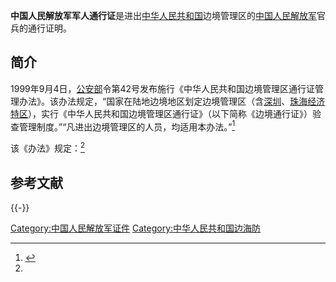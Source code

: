 '''中国人民解放军军人通行证'''是进出[[中华人民共和国|中华人民共和国]]边境管理区的[[中国人民解放军|中国人民解放军]]官兵的通行证明。

==简介==
1999年9月4日，[[中华人民共和国公安部|公安部]]令第42号发布施行《中华人民共和国边境管理区通行证管理办法》。该办法规定，“国家在陆地边境地区划定边境管理区（含[[深圳经济特区|深圳]]、[[珠海经济特区|珠海经济特区]]），实行《中华人民共和国边境管理区通行证》（以下简称《边境通行证》）验查管理制度。”“凡进出边境管理区的人员，均适用本办法。”<ref name=bjcy>{{Cite web |url=http://www.bjchy.gov.cn/workItemQTManage.do?action=basisQueryOne&wiiwb_id=4028838421f0e4640121f6fd083203d1 |title=中华人民共和国边境管理区通行证管理办法（1999年9月4日公安部令第42号发布施行） |accessdate=2013年12月19日 |archive-date=2016年3月4日 |archive-url=https://web.archive.org/web/20160304071656/http://www.bjchy.gov.cn/workItemQTManage.do?action=basisQueryOne&wiiwb_id=4028838421f0e4640121f6fd083203d1 |dead-url=no }}</ref>

该《办法》规定：<ref name=bjcy/>
{{引用|
*第八条　[[中国人民解放军|中国人民解放军]]和[[中国人民武装警察部队|中国人民武装警察部队]]官兵进出边境管理区，须分别持《中国人民解放军军人通行证》、《[[中国人民武装警察通行证|中国人民武装警察通行证]]》和本人有效证件；驻在边境管理区内的中国人民解放军和中国人民武装警察部队官兵，凭本人有效证件进出边境管理区。}}

== 参考文献 ==
{{Reflist}}

{{-}}
{{中华人民共和国内地个人身份证件}}

[[Category:中国人民解放军证件|Category:中国人民解放军证件]]
[[Category:中华人民共和国边海防|Category:中华人民共和国边海防]]